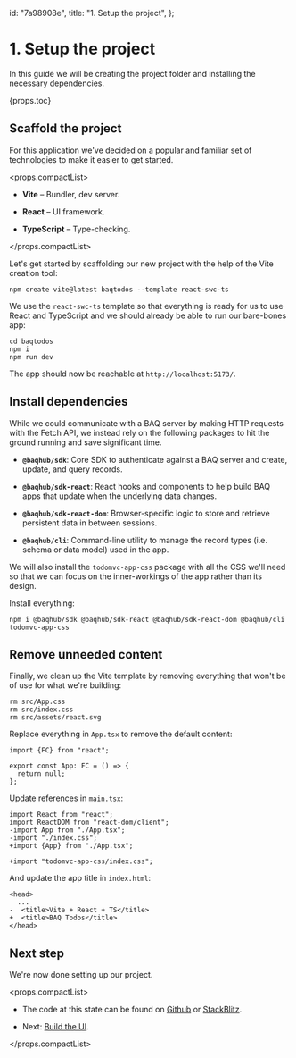  id: "7a98908e",
  title: "1. Setup the project",
};

# 1. Setup the project

In this guide we will be creating the project folder and installing the necessary dependencies.

{props.toc}

## Scaffold the project

For this application we've decided on a popular and familiar set of technologies to make it easier to get started.

<props.compactList>

- **Vite** – Bundler, dev server.

- **React** – UI framework.

- **TypeScript** – Type-checking.

</props.compactList>

Let's get started by scaffolding our new project with the help of the Vite creation tool:

```cli
npm create vite@latest baqtodos --template react-swc-ts
```

We use the `react-swc-ts` template so that everything is ready for us to use React and TypeScript and we should already be able to run our bare-bones app:

```cli
cd baqtodos
npm i
npm run dev
```

The app should now be reachable at `http://localhost:5173/`.

## Install dependencies

While we could communicate with a BAQ server by making HTTP requests with the Fetch API, we instead rely on the following packages to hit the ground running and save significant time.

- **`@baqhub/sdk`**: Core SDK to authenticate against a BAQ server and create, update, and query records.

- **`@baqhub/sdk-react`**: React hooks and components to help build BAQ apps that update when the underlying data changes.

- **`@baqhub/sdk-react-dom`**: Browser-specific logic to store and retrieve persistent data in between sessions.

- **`@baqhub/cli`**: Command-line utility to manage the record types (i.e. schema or data model) used in the app.

We will also install the `todomvc-app-css` package with all the CSS we'll need so that we can focus on the inner-workings of the app rather than its design.

Install everything:

```cli
npm i @baqhub/sdk @baqhub/sdk-react @baqhub/sdk-react-dom @baqhub/cli todomvc-app-css
```

## Remove unneeded content

Finally, we clean up the Vite template by removing everything that won't be of use for what we're building:

```cli
rm src/App.css
rm src/index.css
rm src/assets/react.svg
```

Replace everything in `App.tsx` to remove the default content:

```tsx
import {FC} from "react";

export const App: FC = () => {
  return null;
};
```

Update references in `main.tsx`:

```diff-tsx
import React from "react";
import ReactDOM from "react-dom/client";
-import App from "./App.tsx";
-import "./index.css";
+import {App} from "./App.tsx";

+import "todomvc-app-css/index.css";
```

And update the app title in `index.html`:

```diff-html
<head>
  ...
-  <title>Vite + React + TS</title>
+  <title>BAQ Todos</title>
</head>
```

## Next step

We're now done setting up our project.

<props.compactList>

- The code at this state can be found on [Github](https://github.com/baqhub/app-demo-todo/tree/1-setup-project) or [StackBlitz](https://stackblitz.com/~/github.com/baqhub/app-demo-todo/tree/1-setup-project).

- Next: [Build the UI](f8677e46).

</props.compactList>
